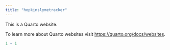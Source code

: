 ```yaml
---
title: "hopkinslymetracker"
---
```


This is a Quarto website.

To learn more about Quarto websites visit <https://quarto.org/docs/websites>.

```r
1 + 1
```
